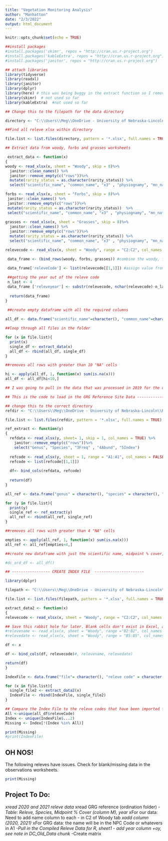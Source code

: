 ```yaml
---
title: "Vegetation Monitoring Analysis"
author: "Manhatton"
date: "2/3/2022"
output: html_document
---
```


```r
knitr::opts_chunk$set(echo = TRUE)

##install packages
#install.packages('skimr', repos = "http://cran.us.r-project.org")
#install.packages('kableExtra', repos = "http://cran.us.r-project.org")
#install.packages('janitor', repos = "http://cran.us.r-project.org")

## attach libraries
library(tidyverse)
library(readxl)
library(janitor)
library(dplyr)
library(here) # this was being buggy in the extract function so I removed it
library(skimr)  # not used so far
library(kableExtra)  #not used so far
```


``` r

## Change this to the filepath for the data directory

directory <- "C:\\Users\\Meg\\OneDrive - University of Nebraska-Lincoln\\R practice\\DCVegMon\\data\\"

##Find all releve xlsx within directory

file.list <- list.files(directory, pattern = '*.xlsx', full.names = TRUE)

## Extract data from woody, forbs and grasses worksheets

 extract_data <- function(x)
{
woody <- read_xlsx(x, sheet = "Woody", skip = 8)%>%
  janitor::clean_names() %>%
  janitor::remove_empty(c("rows"))%>%
  mutate(rarity_status = as.character(rarity_status)) %>%
  select("scientific_name", "common_name", "x3" , "physiognamy", "mn_nativity", "mnwi", "rarity_status" = , "id" , "cc" , "cc_range", "x12" , "midpoint_cc", "p", "p_c")

forbs <- read_xlsx(x, sheet = "Forbs", skip = 8)%>%
 janitor::clean_names() %>%
 janitor::remove_empty(c("rows"))%>%
 mutate(rarity_status = as.character(rarity_status))  %>%
 select("scientific_name", "common_name", "x3" , "physiognamy", "mn_nativity", "mnwi", "rarity_status" = , "id" , "cc" , "cc_range", "x12" , "midpoint_cc", "p", "p_c")
  
grasses <- read_xlsx(x, sheet = "Grasses", skip = 8)%>%
  janitor::clean_names() %>%
  janitor::remove_empty(c("rows"))%>%
  mutate(rarity_status = as.character(rarity_status)) %>%
  select("scientific_name", "common_name", "x3" , "physiognamy", "mn_nativity", "mnwi", "rarity_status" = , "id" , "cc" , "cc_range", "x12" , "midpoint_cc", "p", "p_c")

relevecode <- read_xlsx(x, sheet = "Woody", range = "C2:C2", col_names = FALSE) #grabs the relevecode from C2 of Woody sheet

 data_frame <- (bind_rows(woody, forbs, grasses)) #combine the woody, forbs, and grasses data rows

 data_frame['releveCode'] <- list(relevecode[[1,1]]) #assign value from woody cell C2 to new column in combined dataframe (indicates releve code)
 
 ##getting the year out of the releve code
 n_last <- 4
 data_frame ['releveyear'] <- substr(relevecode, nchar(relevecode)-n_last + 1, nchar(relevecode) )
  
  return(data_frame)
}

 ##create empty dataframe with all the required columns
 
all_df <- data.frame("scientific_name"=character(), "common_name"=character(), "x3" =numeric(), "physiognamy"=character(), "mn_nativity" = character(), "mnwi"= character(), "rarity_status" = character(), "id" = character(), "cc" = numeric(), "cc_range" = character(), "x12" = numeric(), "midpoint_cc"= numeric(), "p" = numeric(), "p_c" = numeric(), releveCode = character(), releveyear = numeric()) 

##loop through all files in the folder 

for (x in file.list){
  print(x)
  single_df <- extract_data(x)
  all_df <- rbind(all_df, single_df)
}

##removes all rows with greater than 10 "NA" cells 

hi <- apply(all_df, 1, function(x) sum(is.na(x)))
all_df <- all_df[hi<10,]

```

``` r
## I was going to pull in the data that was processed in 2019 for the ordination project, but can we just put the original "Analyzed Data" files in with the 2020 and 2021 spreadsheets and use the code in DCrelevedata chunk? That would be easier :) Unless the format of the original .xls files has changed...

```

``` r

## This is the code to load in the GRG Reference Site Data ---------------------

## change this to the correct directory
refdir <- "C:\\Users\\Meg\\OneDrive - University of Nebraska-Lincoln\\R practice\\DCVegMon\\data\\GRG Reference"

file.list <- list.files(refdir, pattern = '*.xlsx', full.names = TRUE)

ref_extract <- function(y)
{ 
  refdata <- read_xlsx(y, sheet= 1, skip = 1, col_names = TRUE) %>%
    janitor::remove_empty(c("rows"))%>%
    select("Genus", "Species", "3Freq" , "4Abund", "5Index")
  
  refcode <- read_xlsx(y, sheet = 1, range = "A1:A1", col_names = FALSE)
  refcode <- list(refcode[[1,1]])
  
  df<- bind_cols(refdata, refcode)
  
  return(df)
}

all_ref <- data.frame("genus" = character(), "species" = character(), "freq" = numeric() , "abund" = numeric(), "index"= numeric())

for (y in file.list){
  print(y)
  single_ref <- ref_extract(y)
  all_ref <- rbind(all_ref, single_ref)
}

##removes all rows with greater than 4 "NA" cells 

empties <- apply(all_ref, 1, function(x) sum(is.na(x)))
all_ref <- all_ref[empties<4,]

```

``` r
##create new dataframe with just the scientific name, midpoint % cover, releve 

#dc_ord_df <- all_df() 

```

```r

## ----------------- CREATE INDEX FILE  ----------------------

library(dplyr)

filepath <- "C:\\Users\\Meg\\OneDrive - University of Nebraska-Lincoln\\R practice\\DCVegMon\\data\\"

file.list <- list.files(filepath, pattern = '*.xlsx', full.names = TRUE) 

extract_data2 <- function(x)
{
relevecode <- read_xlsx(x, sheet = "Woody", range = "C2:C2", col_names = FALSE, na="")  

## Save this rabbit hole for later. Blank cells don't exist in Excel, and R will only provide the Index File for files that have all cells. Not sure at which step this is happening - in read or during the bind? 
#relevename <- read_xlsx(x, sheet = "Woody", range ="B2:B2", col_names = FALSE, na="")
#relevedate <- read_xlsx(x, sheet = "Woody", range = "B5:B5", col_names = FALSE, na="")

df <- x 

df <- bind_cols(df, relevecode)#, relevename, relevedate)

return(df)
}

IndexFile <- data.frame("file"= character(), "releve code" = character(), "releve name" = character(), "releve date" = character())

for (x in file.list){
  single_file2 <- extract_data2(x)
  IndexFile <- rbind(IndexFile, single_file2)
}

## Compare the Index File to the releve codes that have been imported from excel. Report missing files
All <-unique(all_df$releveCode)
Index <- unique(IndexFile$...2)
Missing <- Index[!(Index %in% All)]

print(Missing)
#print(IndexFile)

```

## OH NOS!
The following releves have issues. Check for blank/missing data in the observations worksheets.

```r
print(Missing)
```

## Project To Do:

*xread 2020 and 2021 releve data
*xread GRG reference (ordination folder)
*-Table: Releve, Species, Midpoint % Cover (column M), year
*xFor our data: Need to add name column to each - in C2 of Woody tab *xadd column (2020, 2021)
*xFor GRG data: the name will be in the NPC Code or whatevers in A1
*-Pull in the Compiled Releve Data for R, sheet1 - add year column
    +oy, see note in DC_Old_Data chunk
*-Create matrix


```r


```

